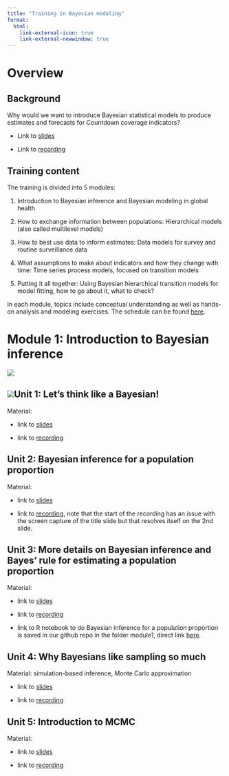 ```yaml
---
title: "Training in Bayesian modeling"
format:
  html:
    link-external-icon: true
    link-external-newwindow: true
---
```


# Overview

## Background

Why would we want to introduce Bayesian statistical models to produce estimates and forecasts for Countdown coverage indicators?

-   Link to [slides](https://drive.google.com/file/d/1NP_WYZ5ffhWL1b4AY8v0Kd4HFWwMx8_w/view?usp=sharing "Slides 0 intro")

-   Link to [recording](https://drive.google.com/file/d/1XREbv8VWpi_EwR86b_jazfzv0BxsA-e5/view?usp=drive_link "Recoding 0 intro")

## Training content

The training is divided into 5 modules:

1.  Introduction to Bayesian inference and Bayesian modeling in global health

2.  How to exchange information between populations: Hierarchical models (also called multilevel models)

3.  How to best use data to inform estimates: Data models for survey and routine surveillance data  

4.  What assumptions to make about indicators and how they change with time: Time series process models, focused on transition models 

5.  Putting it all together: Using Bayesian hierarchical transition models for model fitting, how to go about it, what to check?

In each module, topics include conceptual understanding as well as hands-on analysis and modeling exercises. The schedule can be found [here](https://docs.google.com/spreadsheets/d/e/2PACX-1vROdU0FX10fhCk6MeEwB6XQ0m4o_HNY4KhQQ7y77XkAnUtfafx-3fiNrO-VZ4VEmMvgldmKYRt6_ye0/pubhtml?gid=1779572550&single=true "Schedule").

# Module 1: Introduction to Bayesian inference

![](images/clipboard-3224793780.png)

## ![](images/clipboard-2503681046.png)Unit 1: Let’s think like a Bayesian!

Material:

-   link to [slides](https://drive.google.com/file/d/1z9NJUKhz69qRXmkAG9oUQwf897amQBMX/view?usp=sharing)

-   link to [recording](https://drive.google.com/file/d/1iCdMeuFPDq-WXhSOat8dH748pndwi9CL/view?usp=sharing)

## Unit 2: Bayesian inference for a population proportion

Material:

-   link to [slides](https://drive.google.com/file/d/1EiTjmIk7b0hTnQuV7Y7BcIr4xGi_nPMG/view?usp=sharing)

-   link to [recording](https://drive.google.com/file/d/13G8Ww5woPQ-vUDsxZyS4psiIGANfOFSL/view?usp=sharing), note that the start of the recording has an issue with the screen capture of the title slide but that resolves itself on the 2nd slide.

## Unit 3: More details on Bayesian inference and Bayes’ rule for estimating a population proportion

Material:

-   link to [slides](https://drive.google.com/file/d/1AcOfCtARyVf11UpO3bAucVHam1tzAEKa/view?usp=sharing)

-   link to [recording](https://drive.google.com/file/d/1iWz9xb3bLm4HK3FQDXJ5UUVNW7tqlhda/view?usp=sharing)

-   link to R notebook to do Bayesian inference for a population proportion is saved in our github repo in the folder module1, direct link [here](https://github.com/AlkemaLab/BayesCoverageTraining/blob/main/module1_intro2bayes/everythingisnormal.Rmd).

## Unit 4: Why Bayesians like sampling so much

Material: simulation-based inference, Monte Carlo approximation

-   link to [slides](https://drive.google.com/file/d/17i2EpJstz3RiotKdiqNtv9EtN-4lOx8I/view?usp=sharing)

-   link to [recording](https://drive.google.com/file/d/1KsYvfjG-sFcVnBoqDhMBi8dZFqUqmzOL/view?usp=sharing)

## Unit 5: Introduction to MCMC

Material:

-   link to [slides](https://drive.google.com/file/d/116QZYxGuqqjy2PuptFHPbUvpLBFVAyJp/view?usp=sharing)

-   link to [recording](https://drive.google.com/file/d/1zndVu8Ax1zpJrFwq61CTOGtIger7QCHt/view?usp=sharing)

